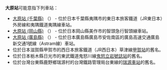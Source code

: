 {{NoteTA
|T=zh-hans:大原站;zh-hk:大原站;zh-tw:大原車站;
|1=zh-hans:大原站;zh-hk:大原站;zh-tw:大原車站;
}}
'''大原站'''可能意指下列車站：

* [[大原站_(千葉縣)|大原站 (千葉縣)]] （{{jpn|hg=おおはらえき}}） - 位於日本千葉縣夷隅市的東日本旅客鐵道（JR東日本）外房線和夷隅鐵道夷隅線車站。
* [[大原站_(岡山縣)|大原站 (岡山縣)]] （{{jpn|hg=おおはらえき}}） - 位於日本岡山縣美作市的智頭急行智頭線車站。
* [[大原站_(廣島縣)|大原站 (廣島縣)]] （{{jpn|hg=おおばらえき}}） - 位於日本廣島縣廣島市安佐南區的廣島高速交通廣島新交通1號線（Astram線）車站。
* 位於日本滋賀縣甲賀市的西日本旅客鐵道（JR西日本）草津線[[甲賀站|甲賀站]]的舊名。
* 位於日本栃木縣日光市的東武鐵道鬼怒川線[[鬼怒立岩號誌站|鬼怒立岩號誌站]]的舊名。
* 位於台灣台東縣鹿野鄉瑞源村的台灣鐵路管理局台東線的[[瑞源車站|瑞源車站]]的舊名。

{{disambig|Cat=三字車站名消歧義}}